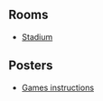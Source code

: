 

==Rooms==
*[[Media:RoomsRink-Stadium Games.swf|Stadium]]

==Posters==
*[[Media:CloseUpsStadiumPoster.swf|Games instructions]]